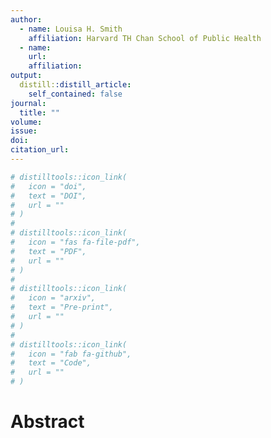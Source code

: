 ```yaml
---
author:
  - name: Louisa H. Smith
    affiliation: Harvard TH Chan School of Public Health
  - name: 
    url: 
    affiliation: 
output:
  distill::distill_article:
    self_contained: false
journal: 
  title: ""
volume: 
issue: 
doi: 
citation_url:
---
```


```r
# distilltools::icon_link(
#   icon = "doi",
#   text = "DOI",
#   url = ""
# )
# 
# distilltools::icon_link(
#   icon = "fas fa-file-pdf",
#   text = "PDF",
#   url = ""
# )
# 
# distilltools::icon_link(
#   icon = "arxiv",
#   text = "Pre-print",
#   url = ""
# )
# 
# distilltools::icon_link(
#   icon = "fab fa-github",
#   text = "Code",
#   url = ""
# )
```

# Abstract


